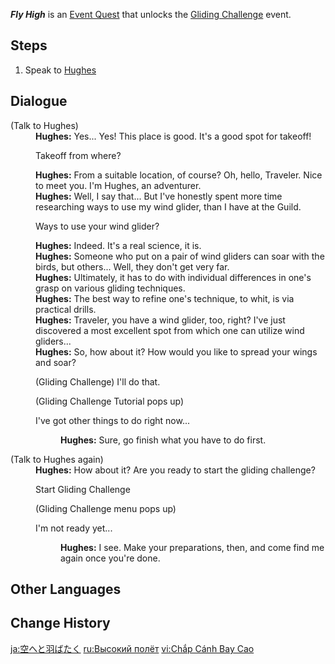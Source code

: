 {{Quest Infobox
|id            = 41170
|type          = World
|event_name    = Gliding Challenge
|region        = Liyue
|area          = Qiongji Estuary
|subarea       = Guili Plains
|requirement   = 
|startLocation = [[Guili Plains]], [[Liyue]]
|rewards       = Mora*10,000;Adventurer's Experience*4
|otherRewards  = 
*Unlocks [[Gliding Challenge]] Event
|characters    = Hughes; Traveler
}}
{{For|the main event|Gliding Challenge}}
'''''Fly High''''' is an [[Event Quest]] that unlocks the [[Gliding Challenge]] event.

==Steps==
#Speak to [[Hughes]]

==Dialogue==
{{Quest Description|The adventurer Hughes is a wind glider fanatic. To that end, he travels the world, constantly polishing his gliding skills. Recently, he seems to have discovered several prime gliding spots...}}
{{Dialogue Start}}
;(Talk to Hughes)
:'''Hughes:''' Yes... Yes! This place is good. It's a good spot for takeoff!
:{{DIcon}} Takeoff from where?
:'''Hughes:''' From a suitable location, of course? Oh, hello, Traveler. Nice to meet you. I'm Hughes, an adventurer.
:'''Hughes:''' Well, I say that... But I've honestly spent more time researching ways to use my wind glider, than I have at the Guild.
:{{DIcon}} Ways to use your wind glider?
:'''Hughes:''' Indeed. It's a real science, it is.
:'''Hughes:''' Someone who put on a pair of wind gliders can soar with the birds, but others... Well, they don't get very far.
:'''Hughes:''' Ultimately, it has to do with individual differences in one's grasp on various gliding techniques.
:'''Hughes:''' The best way to refine one's technique, to whit, is via practical drills.
:'''Hughes:''' Traveler, you have a wind glider, too, right? I've just discovered a most excellent spot from which one can utilize wind gliders...
:'''Hughes:''' So, how about it? How would you like to spread your wings and soar?
:{{DIcon|!}} (Gliding Challenge) I'll do that.
:;(Gliding Challenge Tutorial pops up)
:{{DIcon}} I've got other things to do right now...
::'''Hughes:''' Sure, go finish what you have to do first.

;(Talk to Hughes again)
:'''Hughes:''' How about it? Are you ready to start the gliding challenge?
:{{DIcon}} Start Gliding Challenge
:;(Gliding Challenge menu pops up)
:{{DIcon}} I'm not ready yet...
::'''Hughes:''' I see. Make your preparations, then, and come find me again once you're done.
{{Dialogue End}}

==Other Languages==
{{Other Languages
|en      = Fly High
|zhs     = 展翼高飞
|zhs_rm  = Zhǎn Yì Gāo Fēi
|zht     = 展翼高飛
|zht_rm  = Zhǎn Yì Gāo Fēi
|zh_tl   = 
|ja      = 空へと羽ばたく
|ja_rm   = Sora he to Habataku
|ja_tl   = Spread Wings to the Sky
|ko      = 하늘로 날아오르다
|ko_tl   = Fly to the Sky
|es      = ¡Abre tus alas!
|es_tl   = Open Your Wings!
|fr      = Toujours plus haut
|fr_tl   = Ever Higher
|ru      = Высокий полёт
|ru_tl   = High Flight
|th      = สยายปีกแล้วบิน
|th_rm   = 
|th_tl   = 
|vi      = Chắp Cánh Bay Cao
|vi_tl   = 
|de      = Höhenflug
|de_tl   = High-Altitude Flight
|id      = Terbang Tinggi
|id_tl   = Fly High
|pt      = Voe Alto
|pt_tl   = 
}}

==Change History==
{{Change History|1.1}}

[[ja:空へと羽ばたく]]
[[ru:Высокий полёт]]
[[vi:Chắp Cánh Bay Cao]]
